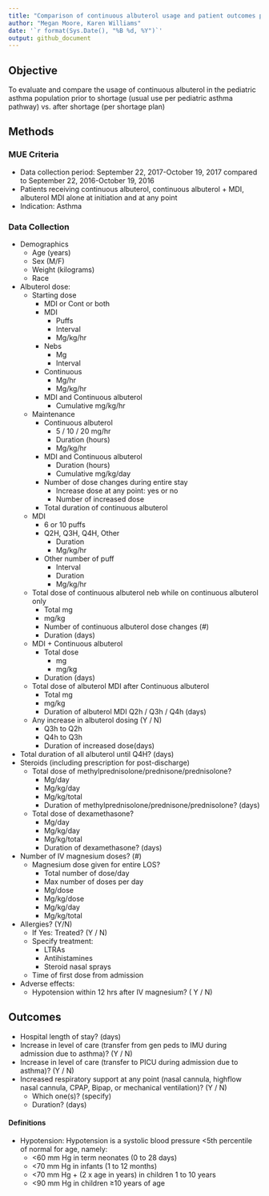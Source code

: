 ```yaml
---
title: "Comparison of continuous albuterol usage and patient outcomes prior to shortage vs. after shortage"
author: "Megan Moore, Karen Williams"
date: '`r format(Sys.Date(), "%B %d, %Y")`'
output: github_document
---
```


## Objective

To evaluate and compare the usage of continuous albuterol in the pediatric asthma population prior to shortage (usual use per pediatric asthma pathway) vs. after shortage (per shortage plan) 

## Methods

### MUE Criteria

* Data collection period: September 22, 2017-October 19, 2017 compared to September 22, 2016-October 19, 2016
* Patients receiving continuous albuterol, continuous albuterol + MDI, albuterol MDI alone at initiation and at any point
* Indication: Asthma

### Data Collection

* Demographics
    - Age (years)
    - Sex (M/F)
    - Weight (kilograms)
    - Race
* Albuterol dose:
    - Starting dose 
        + MDI or Cont or both 
        + MDI
            * Puffs 
            * Interval 
            * Mg/kg/hr
        + Nebs 
            * Mg 
            * Interval 
        + Continuous 
            * Mg/hr 
            * Mg/kg/hr
        + MDI and Continuous albuterol 
            * Cumulative mg/kg/hr
    - Maintenance 
        + Continuous albuterol 
            * 5 / 10 / 20 mg/hr
            * Duration (hours)
            * Mg/kg/hr
        + MDI and Continuous albuterol 
            * Duration (hours)
            * Cumulative mg/kg/day
        + Number of dose changes during entire stay
            * Increase dose at any point: yes or no 
            * Number of increased dose
        + Total duration of continuous albuterol 
    - MDI
        + 6 or 10 puffs
        + Q2H, Q3H, Q4H, Other
            * Duration
            * Mg/kg/hr
        + Other number of puff
            * Interval 
            * Duration 
            * Mg/kg/hr
    - Total dose of continuous albuterol neb while on continuous albuterol only
        + Total mg 
        + mg/kg
        + Number of continuous albuterol dose changes (#)
        + Duration (days)
    - MDI + Continuous albuterol 
        + Total dose 
            * mg 
            * mg/kg
        + Duration (days)
    - Total dose of albuterol MDI after Continuous albuterol 
        + Total mg 
        + mg/kg
        + Duration of albuterol MDI Q2h / Q3h / Q4h (days)
    - Any increase in albuterol dosing (Y / N) 
        + Q3h to Q2h 
        + Q4h to Q3h
        + Duration of increased dose(days)
* Total duration of all albuterol until Q4H? (days)
* Steroids (including prescription for post-discharge)
    - Total dose of methylprednisolone/prednisone/prednisolone? 
        + Mg/day
        + Mg/kg/day 
        + Mg/kg/total
        + Duration of methylprednisolone/prednisone/prednisolone? (days) 
    - Total dose of dexamethasone? 
        + Mg/day
        + Mg/kg/day 
        + Mg/kg/total
        + Duration of dexamethasone? (days) 
* Number of IV magnesium doses? (#)
    - Magnesium dose given for entire LOS? 
        + Total number of dose/day 
        + Max number of doses per day
        + Mg/dose
        + Mg/kg/dose 
        + Mg/kg/day
        + Mg/kg/total
* Allergies? (Y/N)
    - If Yes: Treated? (Y / N)
    - Specify treatment:
        + LTRAs
        + Antihistamines
        + Steroid nasal sprays
    - Time of first dose from admission
* Adverse effects:
    - Hypotension within 12 hrs after IV magnesium? ( Y / N)

## Outcomes

* Hospital length of stay? (days)
* Increase in level of care (transfer from gen peds to IMU during admission due to asthma)? (Y / N)
* Increase in level of care (transfer to PICU during admission due to asthma)? (Y / N)
* Increased respiratory support at any point (nasal cannula, highflow nasal cannula, CPAP, Bipap, or mechanical ventilation)? (Y / N)
    - Which one(s)? (specify)
    - Duration? (days)

#### Definitions
* Hypotension: Hypotension is a systolic blood pressure <5th percentile of normal for age, namely:
    - <60 mm Hg in term neonates (0 to 28 days)
    - <70 mm Hg in infants (1 to 12 months)
    - <70 mm Hg + (2 x age in years) in children 1 to 10 years
    - <90 mm Hg in children ≥10 years of age
